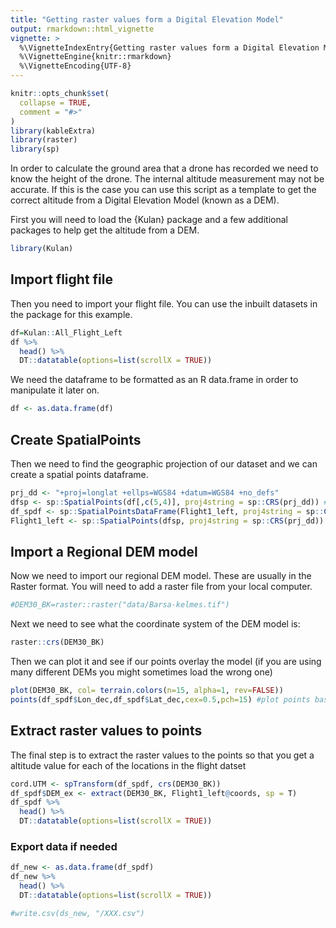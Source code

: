 ```yaml
---
title: "Getting raster values form a Digital Elevation Model"
output: rmarkdown::html_vignette
vignette: >
  %\VignetteIndexEntry{Getting raster values form a Digital Elevation Model}
  %\VignetteEngine{knitr::rmarkdown}
  %\VignetteEncoding{UTF-8}
---
```


```r
knitr::opts_chunk$set(
  collapse = TRUE,
  comment = "#>"
)
library(kableExtra)
library(raster)
library(sp)
```

In order to calculate the ground area that a drone has recorded we need to know the height of the drone. The internal altitude measurement may not be accurate. If this is the case you can use this script as a template to get the correct altitude from a Digital Elevation Model (known as a DEM). 

First you will need to load the {Kulan} package and a few additional packages to help get the altitude from a DEM. 

```r
library(Kulan)
```


## Import flight file

Then you need to import your flight file. You can use the inbuilt datasets in the package for this example. 

```r
df=Kulan::All_Flight_Left
df %>% 
  head() %>%
  DT::datatable(options=list(scrollX = TRUE))
```

We need the dataframe to be formatted as an R data.frame in order to manipulate it later on.

```r
df <- as.data.frame(df)
```

## Create SpatialPoints

Then we need to find the geographic projection of our dataset and we can create a spatial points dataframe. 

```r
prj_dd <- "+proj=longlat +ellps=WGS84 +datum=WGS84 +no_defs"
dfsp <- sp::SpatialPoints(df[,c(5,4)], proj4string = sp::CRS(prj_dd)) #it needs to have Longitude first and Latitude second!!!!
df_spdf <- sp::SpatialPointsDataFrame(Flight1_left, proj4string = sp::CRS(prj_dd), data = df)
Flight1_left <- sp::SpatialPoints(dfsp, proj4string = sp::CRS(prj_dd))
```

## Import a Regional DEM model

Now we need to import our regional DEM model. These are usually in the Raster format. You will need to add a raster file from your local computer. 

```r
#DEM30_BK=raster::raster("data/Barsa-kelmes.tif")
```

Next we need to see what the coordinate system of the DEM model is: 

```r
raster::crs(DEM30_BK)

```

Then we can plot it and see if our points overlay the model (if you are using many different DEMs you might sometimes load the wrong one)

```r
plot(DEM30_BK, col= terrain.colors(n=15, alpha=1, rev=FALSE))
points(df_spdf$Lon_dec,df_spdf$Lat_dec,cex=0.5,pch=15) #plot points based on long/lat

```

## Extract raster values to points
The final step is to extract the raster values to the points so that you get a altitude value for each of the locations in the flight datset

```r

cord.UTM <- spTransform(df_spdf, crs(DEM30_BK))
df_spdf$DEM_ex <- extract(DEM30_BK, Flight1_left@coords, sp = T)
df_spdf %>% 
  head() %>% 
  DT::datatable(options=list(scrollX = TRUE))

```


### Export data if needed


```r
df_new <- as.data.frame(df_spdf)
df_new %>% 
  head() %>% 
  DT::datatable(options=list(scrollX = TRUE))

#write.csv(ds_new, "/XXX.csv")

```


################################################################################################
